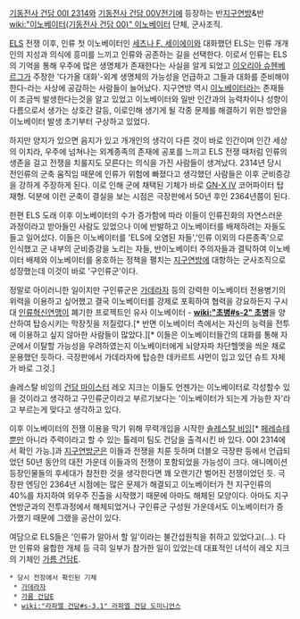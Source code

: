[[기동전사 건담 00I 2314]]와 [[기동전사 건담 00V]]전기에 등장하는 반[[지구연방]]&반[[wiki:"이노베이터(기동전사 건담 00)" 이노베이터]] 단체, 군사조직.

[[ELS]] 전쟁 이후, 인류 첫 이노베이터인 [[세츠나 F. 세이에이]]와 대화했던 ELS는 인류 개개인의 지성과 의식에 흥미를 느끼고 인류와 공존하는 길을 선택한다. 이로서 인류는 ELS의 기억을 통해 우주에 많은 생명체가 존재한다는 사실을 알게 되었고 [[이오리아 슈헨베르그]]가 주장한 '다가올 대화'-외계 생명체의 가능성을 언급하고 그들과 대화를 준비해야한다-라는 사상에 공감하는 사람들이 늘어났다. 지구연방 역시 [[이노베이터]]라는 존재들이 조금씩 발생한다는것을 알고 있었고 이노베이터와 일반 인간과의 능력차이나 성향이 다름으로서 생가는 상호간 갈등, 이로인해 생기게 될 각종 문제를 해결하기 위한 방안을 이노베이터 발생 초기부터 구상하고 있었다.

하지만 양지가 있으면 음지가 있고 개개인의 생각이 다른 것이 바로 인간이며 인간 세상의 이치라, 우주에 넘쳐나는 외계종족의 존재에 공포를 느끼고 ELS 전쟁 때처럼 인류의 생존을 걸고 전쟁을 치룰지도 모른다는 의식을 가진 사람들이 생겨났다. 2314년 당시 전인류의 군축 움직임 때문에 인류가 위험에 빠졌다고 생각했던 사람들은 이후 군비증강을 강하게 주장하게 된다. 이로 인해 군에 채택된 기체가 바로 [[GN-X IV]] 코어파이터 탑재형. 덕분에 이런 군축이 결실을 보는 시점은 극장판에서 50년 후인 2364년쯤이 된다.

한편 ELS 도래 이후 이노베이터의 수가 증가함에 따라 이들이 인류진화의 자연스러운 과정이라고 받아들인 사람도 있었으나 이에 반발하고 이노베이터를 배제하려는 자들도 들고 일어섰다. 이들은 이노베이터를 'ELS에 오염된 자들','인류 이외의 다른종족'으로 인식했고 군 내부의 군비증강을 노리는 자들, 반이노베이터 주의자들과 결탁하여 이노베이터 배제와 이노베이터를 옹호하는 정책을 펼치는 [[지구연방]]에 대항하는 군사조직으로 성장했는데 이것이 바로 '구인류군'이다.

정말로 아이러니한 일이지만 구인류군은 [[가데라자]] 등의 강력한 이노베이터 전용병기의 위력을 이용하고 싶어했고 결국 이노베이터를 강제로 포획하여 협력을 강요하든지 구시대 [[인류혁신연맹]]이 폐기한 프로젝트인 유사 이노베이터 - '''[[wiki:"초병#s-2" 초병]]'''을 양산하여 탑승시키는 막장짓을 저질렀다.[* 반면 이노베이터 측에서는 자신의 능력을 전투에 이용하고 싶지 않아한 사람들이 많았다.][* 이들은 이노베이터들간의 대화를 통해 자군에서 이탈할 가능성을 우려하였는지 이노베이터에게 뇌양자파 차단헬멧을 씌운 채로 운용했던 듯하다. 극장판에서 가데라자에 탑승한 데카르트 샤먼이 입고 있던 슈트 자체가 바로 그것.]

솔레스탈 비잉의 [[건담 마이스터]] 레오 지크는 이들도 언젠가는 이노베이터로 각성할수 있을 것이라고 생각하고 구인류군이라고 부르기보다는 '이노베이터가 되는게 가능한 자'라고 부르는게 맞다고 생각하고 있다.

이후 이노베이터의 전쟁 이용을 막기 위해 무력개입을 시작한 [[솔레스탈 비잉]][* [[페레슈테]]뿐만 아니라 주력이라고 할 수 있는 톨레미 팀도 건담을 출격시킨 바 있다. 00I 2314에서 확인 가능.]과 [[지구연방군]]은 이들과 전쟁을 치룬 듯하며 더블오 극장판 등에서 언급되었던 50년 동안의 대전 가운데 이들과의 전쟁이 포함되었을 가능성이 크다. 애니메이션 등장인물들의 후세대가 참전한 것을 생각한다면 꽤 오랜기간 벌어진 전쟁이었던 듯. 극장판 엔딩인 2364년 시점에는 많은 문제가 해결되고 이노베이터가 전 지구인류의 40%를 차지하여 외우주 진출을 시작했기 때문에 아마도 해체된 모양이다. 아마도 지구연방군과의 전투과정에서 해체되었거나 구인류군 구성원 가운데서도 이노베이터가 증가했기 때문에 그랬을 공산이 있다.

여담으로 ELS들은 '인류가 알아서 할 일'이라는 불간섭원칙을 취하고 있었다고(…). 다만 인류와 융합한 개체 등 극히 일부가 참가한 일이 있었는데 대표적인 녀석이 레오 지크의 기체인 [[가름 건담]]E.

 * 당시 전장에서 확인된 기체
  * [[가데라자]]
  * [[가름 건담]]E
  * [[wiki:"라파엘 건담#s-3.1" 라파엘 건담 도미니언스]]
